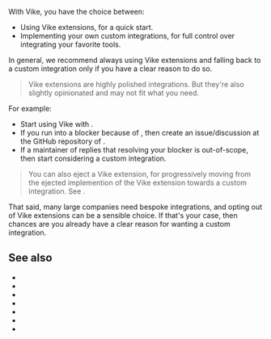 
With Vike, you have the choice between:
- Using <Link href="/extensions">Vike extensions</Link>, for a quick start.
- Implementing your own custom integrations, for full control over integrating your favorite tools.

In general, we recommend always using Vike extensions and falling back to a custom integration only if you have a clear reason to do so.

> Vike extensions are highly polished integrations. But they're also slightly opinionated and may not fit what you need.

For example:
 - Start using Vike with <UiFrameworkExtension name />.
 - If you run into a blocker because of <UiFrameworkExtension succint />, then create an issue/discussion at the GitHub repository of <UiFrameworkExtension succint />.
 - If a maintainer of <UiFrameworkExtension succint /> replies that resolving your blocker is out-of-scope, then start considering a custom integration.

> You can also eject a Vike extension, for progressively moving from the ejected implemention of the Vike extension towards a custom integration. See <Link href="/why#optional-control" />.

That said, many large companies need bespoke integrations, and opting out of Vike extensions can be a sensible choice. If that's your case, then chances are you already have a clear reason for wanting a custom integration.

## See also

- <Link href="/why#optional-control" />
- <Link href="/vike-react" />
- <Link href="/vike-vue" />
- <Link href="/vike-solid" />
- <Link href="/react#custom-integration" />
- <Link href="/vue#custom-integration" />
- <Link href="/solid#custom-integration" />

